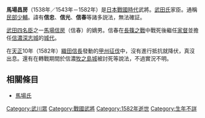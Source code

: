 {{japanese|japanese=馬場 昌房|kana=ばば まさふさ|romaji=Baba Masafusa}}
'''馬場昌房'''（1538年／1543年－1582年）是[[日本戰國時代|日本戰國時代]]武將。[[武田氏|武田氏]]家臣。通稱[[民部少輔|民部少輔]]。諱有'''信忠'''、'''信光'''、'''信春'''等諸多説法，無法確証。

[[武田四名臣|武田四名臣]]之一[[馬場信房|馬場信房]]（信春）的嫡男。信春在[[長篠之戰|長篠之戰]]中戰死後繼任[[家督|家督]]並擔任[[信濃|信濃]][[深志城|深志城]]的[[城代|城代]]。

在[[天正_(日本)|天正]]10年（1582年）[[織田信長|織田信長]]發動的[[甲州征伐|甲州征伐]]中，沒有進行抵抗就降伏，真沒出息。還有在轉戰期間於信濃[[牧之島城|牧之島城]]被討死等說法，不過實況不明。

== 相關條目 ==
*[[馬場氏|馬場氏]]

[[Category:武川眾|Category:武川眾]]
[[Category:戰國武將|Category:戰國武將]]
[[Category:1582年逝世|Category:1582年逝世]]
[[Category:生年不詳|Category:生年不詳]]